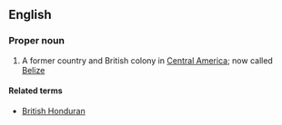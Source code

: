 ==English==
{{wikipedia}}
===Proper noun===
{{en-proper noun|sg=[[British]] [[Honduras]]}}

# {{historical}} A former country and British colony in [[Central America]]; now called [[Belize]]

====Related terms====
*[[British Honduran]]